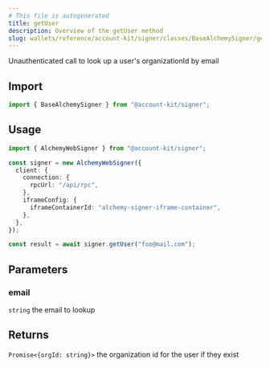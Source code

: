 ```yaml
---
# This file is autogenerated
title: getUser
description: Overview of the getUser method
slug: wallets/reference/account-kit/signer/classes/BaseAlchemySigner/getUser
---
```


Unauthenticated call to look up a user's organizationId by email

## Import

```ts
import { BaseAlchemySigner } from "@account-kit/signer";
```

## Usage

```ts
import { AlchemyWebSigner } from "@account-kit/signer";

const signer = new AlchemyWebSigner({
  client: {
    connection: {
      rpcUrl: "/api/rpc",
    },
    iframeConfig: {
      iframeContainerId: "alchemy-signer-iframe-container",
    },
  },
});

const result = await signer.getUser("foo@mail.com");
```

## Parameters

### email

`string`
the email to lookup

## Returns

`Promise<{orgId: string}>`
the organization id for the user if they exist
